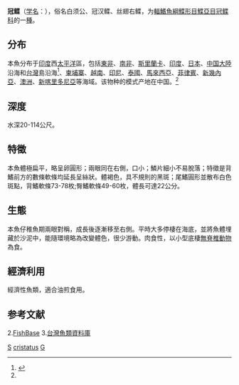 {{Speciesbox
| taxon = Samaris cristatus
| status = NE
| status_system = IUCN3.1 
| binomial_authority = (Gray, 1831)<ref name='id8695'>{{cite web| url =http://www.bioinfo.cn/db05/BjdwSpecies.php?action=view&id=8695| title =冠鲽| work =《中国动物物种编目数据库》| publisher =中国科学院微生物研究所| author =中国科学院动物研究所| accessdate =2009-04-16| deadurl =yes| archiveurl =https://web.archive.org/web/20160305002606/http://www.bioinfo.cn/db05/BjdwSpecies.php?action=view&id=8695| archivedate =2016-03-05}}</ref>
| synonyms = *''Samaris cacatuae, Ogilby, 1910''
*''Arnoglossus cacatuae, Ogilby, 1910''
*''Samaris ornatus, von Bonde, 1922''
*''Samariscus cristatus, Gray, 1831''
*''Samaris delagoensis, von Bonde, 1922''
}}

'''冠鲽'''（[[学名|学名]]：{{lang|la|''Samaris cristatus''}}），俗名白须公、冠汉鲽、丝翅右鲽，为[[輻鰭魚綱|輻鰭魚綱]][[鰈形目|鰈形目]][[鰈亞目|鰈亞目]][[冠鲽科|冠鲽科]]的一[[種|種]]。

==分布==
本魚分布于[[印度|印度]]西[[太平洋|太平洋]]區，包括[[東非|東非]]、[[南非|南非]]、[[斯里蘭卡|斯里蘭卡]]、[[印度|印度]]、[[日本|日本]]、[[中国大陸|中国大陸]]沿海和[[台灣|台灣]]島沿海<ref>{{Cite web |url=http://fishdb.sinica.edu.tw/chi/species.php?id=382766 |title=存档副本 |accessdate=2019-01-03 |archive-date=2019-01-03 |archive-url=https://web.archive.org/web/20190103210334/http://fishdb.sinica.edu.tw/chi/species.php?id=382766 |dead-url=no }}</ref>、[[柬埔寨|柬埔寨]]、[[越南|越南]]、[[印尼|印尼]]、[[泰國|泰國]]、[[馬來西亞|馬來西亞]]、[[菲律賓|菲律賓]]、[[新幾內亞|新幾內亞]]、[[澳洲|澳洲]]、[[新喀里多尼亞|新喀里多尼亞]]等海域。该物种的模式产地在中国。<ref name='id8695'/>

==深度==
水深20-114公尺。

==特徵==
本魚體極扁平，略呈卵圓形；兩眼同在右側，口小；鱗片細小不易脫落；特徵是背鰭前方的數條軟條均延長呈絲狀。體褐色，具不規則的黑斑；尾鰭圓形並散布白色斑點，背鰭軟條73-78枚;臀鰭軟條49-60枚，體長可達22公分。

==生態==
本魚仔稚魚期兩眼對稱，成長後逐漸移至右側。平時大多停棲在海底，並將魚體埋藏於沙泥中，能隨環境略為改變體色，很少游動。肉食性，以小型底棲[[無脊椎動物|無脊椎動物]]為食。

==經濟利用==
經濟性魚類，適合油煎食用。

== 参考文献 ==
{{reflist}}
2.[https://web.archive.org/web/20131126121555/http://fishbase.sinica.edu.tw/ FishBase]
3.[http://fishdb.sinica.edu.tw/ 台灣魚類資料庫] {{Wayback|url=http://fishdb.sinica.edu.tw/ |date=20160304193340 }}

{{Taxonbar|from=Q2551633}}

[[Category:食用鱼|S]]
[[Category:冠鲽属|cristatus]]
[[Category:_1831年描述的鱼类|G]]


{{鰈形目小作品}}